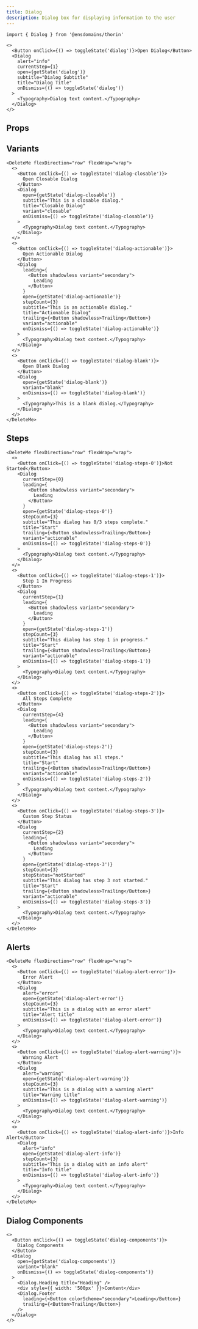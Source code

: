 ```yaml
---
title: Dialog
description: Dialog box for displaying information to the user
---
```


```tsx
import { Dialog } from '@ensdomains/thorin'
```

```tsx live=true
<>
  <Button onClick={() => toggleState('dialog')}>Open Dialog</Button>
  <Dialog
    alert="info"
    currentStep={1}
    open={getState('dialog')}
    subtitle="Dialog Subtitle"
    title="Dialog Title"
    onDismiss={() => toggleState('dialog')}
  >
    <Typography>Dialog text content.</Typography>
  </Dialog>
</>
```

## Props

<PropsTable sourceLink={sourceLink} types={types} />

## Variants

```tsx live=true
<DeleteMe flexDirection="row" flexWrap="wrap">
  <>
    <Button onClick={() => toggleState('dialog-closable')}>
      Open Closable Dialog
    </Button>
    <Dialog
      open={getState('dialog-closable')}
      subtitle="This is a closable dialog."
      title="Closable Dialog"
      variant="closable"
      onDismiss={() => toggleState('dialog-closable')}
    >
      <Typography>Dialog text content.</Typography>
    </Dialog>
  </>
  <>
    <Button onClick={() => toggleState('dialog-actionable')}>
      Open Actionable Dialog
    </Button>
    <Dialog
      leading={
        <Button shadowless variant="secondary">
          Leading
        </Button>
      }
      open={getState('dialog-actionable')}
      stepCount={3}
      subtitle="This is an actionable dialog."
      title="Actionable Dialog"
      trailing={<Button shadowless>Trailing</Button>}
      variant="actionable"
      onDismiss={() => toggleState('dialog-actionable')}
    >
      <Typography>Dialog text content.</Typography>
    </Dialog>
  </>
  <>
    <Button onClick={() => toggleState('dialog-blank')}>
      Open Blank Dialog
    </Button>
    <Dialog
      open={getState('dialog-blank')}
      variant="blank"
      onDismiss={() => toggleState('dialog-blank')}
    >
      <Typography>This is a blank dialog.</Typography>
    </Dialog>
  </>
</DeleteMe>
```

## Steps

```tsx live=true
<DeleteMe flexDirection="row" flexWrap="wrap">
  <>
    <Button onClick={() => toggleState('dialog-steps-0')}>Not Started</Button>
    <Dialog
      currentStep={0}
      leading={
        <Button shadowless variant="secondary">
          Leading
        </Button>
      }
      open={getState('dialog-steps-0')}
      stepCount={3}
      subtitle="This dialog has 0/3 steps complete."
      title="Start"
      trailing={<Button shadowless>Trailing</Button>}
      variant="actionable"
      onDismiss={() => toggleState('dialog-steps-0')}
    >
      <Typography>Dialog text content.</Typography>
    </Dialog>
  </>
  <>
    <Button onClick={() => toggleState('dialog-steps-1')}>
      Step 1 In Progress
    </Button>
    <Dialog
      currentStep={1}
      leading={
        <Button shadowless variant="secondary">
          Leading
        </Button>
      }
      open={getState('dialog-steps-1')}
      stepCount={3}
      subtitle="This dialog has step 1 in progress."
      title="Start"
      trailing={<Button shadowless>Trailing</Button>}
      variant="actionable"
      onDismiss={() => toggleState('dialog-steps-1')}
    >
      <Typography>Dialog text content.</Typography>
    </Dialog>
  </>
  <>
    <Button onClick={() => toggleState('dialog-steps-2')}>
      All Steps Complete
    </Button>
    <Dialog
      currentStep={4}
      leading={
        <Button shadowless variant="secondary">
          Leading
        </Button>
      }
      open={getState('dialog-steps-2')}
      stepCount={3}
      subtitle="This dialog has all steps."
      title="Start"
      trailing={<Button shadowless>Trailing</Button>}
      variant="actionable"
      onDismiss={() => toggleState('dialog-steps-2')}
    >
      <Typography>Dialog text content.</Typography>
    </Dialog>
  </>
  <>
    <Button onClick={() => toggleState('dialog-steps-3')}>
      Custom Step Status
    </Button>
    <Dialog
      currentStep={2}
      leading={
        <Button shadowless variant="secondary">
          Leading
        </Button>
      }
      open={getState('dialog-steps-3')}
      stepCount={3}
      stepStatus="notStarted"
      subtitle="This dialog has step 3 not started."
      title="Start"
      trailing={<Button shadowless>Trailing</Button>}
      variant="actionable"
      onDismiss={() => toggleState('dialog-steps-3')}
    >
      <Typography>Dialog text content.</Typography>
    </Dialog>
  </>
</DeleteMe>
```

## Alerts

```tsx live=true
<DeleteMe flexDirection="row" flexWrap="wrap">
  <>
    <Button onClick={() => toggleState('dialog-alert-error')}>
      Error Alert
    </Button>
    <Dialog
      alert="error"
      open={getState('dialog-alert-error')}
      stepCount={3}
      subtitle="This is a dialog with an error alert"
      title="Alert title"
      onDismiss={() => toggleState('dialog-alert-error')}
    >
      <Typography>Dialog text content.</Typography>
    </Dialog>
  </>
  <>
    <Button onClick={() => toggleState('dialog-alert-warning')}>
      Warning Alert
    </Button>
    <Dialog
      alert="warning"
      open={getState('dialog-alert-warning')}
      stepCount={3}
      subtitle="This is a dialog with a warning alert"
      title="Warning title"
      onDismiss={() => toggleState('dialog-alert-warning')}
    >
      <Typography>Dialog text content.</Typography>
    </Dialog>
  </>
  <>
    <Button onClick={() => toggleState('dialog-alert-info')}>Info Alert</Button>
    <Dialog
      alert="info"
      open={getState('dialog-alert-info')}
      stepCount={3}
      subtitle="This is a dialog with an info alert"
      title="Info title"
      onDismiss={() => toggleState('dialog-alert-info')}
    >
      <Typography>Dialog text content.</Typography>
    </Dialog>
  </>
</DeleteMe>
```

## Dialog Components

```tsx live=true
<>
  <Button onClick={() => toggleState('dialog-components')}>
    Dialog Components
  </Button>
  <Dialog
    open={getState('dialog-components')}
    variant="blank"
    onDismiss={() => toggleState('dialog-components')}
  >
    <Dialog.Heading title="Heading" />
    <div style={{ width: '500px' }}>Content</div>
    <Dialog.Footer
      leading={<Button colorScheme="secondary">Leading</Button>}
      trailing={<Button>Trailing</Button>}
    />
  </Dialog>
</>
```
